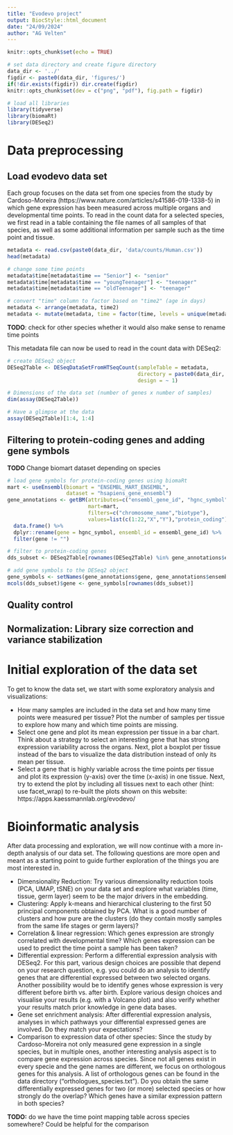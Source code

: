 ```yaml
---
title: "Evodevo project"
output: BiocStyle::html_document
date: "24/09/2024"
author: "AG Velten"
---
```


```r
knitr::opts_chunk$set(echo = TRUE)

# set data directory and create figure directory
data_dir <- '../'
figdir <- paste0(data_dir, 'figures/')
if(!dir.exists(figdir)) dir.create(figdir)
knitr::opts_chunk$set(dev = c("png", "pdf"), fig.path = figdir)
```

```r
# load all libraries
library(tidyverse)
library(biomaRt)
library(DESeq2)
```

# Data preprocessing
## Load evodevo data set
Each group focuses on the data set from one species from the study by Cardoso-Moreira (https://www.nature.com/articles/s41586-019-1338-5) in which gene expression has been measured across multiple organs and developmental time points. To read in the count data for a selected species, we first read in a table containing the file names of all samples of that species, as well as some additional information per sample such as the time point and tissue.

```r
metadata <- read.csv(paste0(data_dir, 'data/counts/Human.csv'))
head(metadata)
```

```r
# change some time points
metadata$time[metadata$time == "Senior"] <- "senior"
metadata$time[metadata$time == "youngTeenager"] <- "teenager"
metadata$time[metadata$time == "oldTeenager"] <- "teenager"

# convert "time" column to factor based on "time2" (age in days)
metadata <- arrange(metadata, time2)
metadata <- mutate(metadata, time = factor(time, levels = unique(metadata$time)))
```

**TODO**: check for other species whether it would also make sense to rename time points

This metadata file can now be used to read in the count data with DESeq2: 
```r
# create DESeq2 object
DESeq2Table <- DESeqDataSetFromHTSeqCount(sampleTable = metadata, 
                                          directory = paste0(data_dir, "data/counts/Human_counts"), 
                                          design = ~ 1)

# Dimensions of the data set (number of genes x number of samples)
dim(assay(DESeq2Table))

# Have a glimpse at the data 
assay(DESeq2Table)[1:4, 1:4]
```

## Filtering to protein-coding genes and adding gene symbols
**TODO** Change biomart dataset depending on species
```r
# load gene symbols for protein-coding genes using biomaRt
mart <- useEnsembl(biomart = "ENSEMBL_MART_ENSEMBL", 
                   dataset = "hsapiens_gene_ensembl")
gene_annotations <- getBM(attributes=c("ensembl_gene_id", "hgnc_symbol"), 
                          mart=mart, 
                          filters=c("chromosome_name","biotype"),
                          values=list(c(1:22,"X","Y"),"protein_coding")) %>%
  data.frame() %>%
  dplyr::rename(gene = hgnc_symbol, ensembl_id = ensembl_gene_id) %>%
  filter(gene != "")

# filter to protein-coding genes
dds_subset <- DESeq2Table[rownames(DESeq2Table) %in% gene_annotations$ensembl_id, ]

# add gene symbols to the DESeq2 object
gene_symbols <- setNames(gene_annotations$gene, gene_annotations$ensembl_id)
mcols(dds_subset)$gene <- gene_symbols[rownames(dds_subset)]
```

## Quality control

## Normalization: Library size correction and variance stabilization


# Initial exploration of the data set
To get to know the data set, we start with some exploratory analysis and visualizations:

*   How many samples are included in the data set and how many time points were measured per tissue? Plot the number of samples per tissue to explore how many and which time points are missing. 
*   Select one gene and plot its mean expression per tissue in a bar chart. Think about a strategy to select an interesting gene that has strong expression variability across the organs. Next, plot a boxplot per tissue instead of the bars to visualize the data distribution instead of only its mean per tissue.  
*   Select a gene that is highly variable across the time points per tissue and plot its expression (y-axis) over the time (x-axis) in one tissue. Next, try to extend the plot by including all tissues next to each other (hint: use facet_wrap) to re-built the plots shown on this website: https://apps.kaessmannlab.org/evodevo/  

# Bioinformatic analysis
After data processing and exploration, we will now continue with a more in-depth analysis of our data set. The following questions are more open and meant as a starting point to guide further exploration of the things you are most interested in.

*   Dimensionality Reduction: Try various dimensionality reduction tools (PCA, UMAP, tSNE) on your data set and explore what variables (time, tissue, germ layer) seem to be the major drivers in the embedding.  
*   Clustering: Apply k-means and hierarchical clustering to the first 50 principal components obtained by PCA. What is a good number of clusters and how pure are the clusters (do they contain mostly samples from the same life stages or germ layers)? 
*   Correlation & linear regression: Which genes expression are strongly correlated with developmental time? Which genes expression can be used to predict the time point a sample has been taken?  
*   Differential expression: Perform a differential expression analysis with DESeq2. For this part, various design choices are possible that depend on your research question, e.g. you could do an analysis to identify genes that are differential expressed between two selected organs. Another possibility would be to identify genes whose expression is very different before birth vs. after birth. Explore various design choices and visualise your results (e.g. with a Volcano plot) and also verify whether your results match prior knowledge in gene data bases. 
*   Gene set enrichment analysis: After differential expression analysis, analyses in which pathways your differential expressed genes are involved. Do they match your expectations? 
*   Comparison to expression data of other species: Since the study by Cardoso-Moreira not only measured gene expression in a single species, but in multiple ones, another interesting analysis aspect is to compare gene expression across species. Since not all genes exist in every specie and the gene names are different, we focus on orthologous genes for this analysis. A list of orthologous genes can be found in the data directory ("orthologues_species.txt"). Do you obtain the same differentially expressed genes for two (or more) selected species or how strongly do the overlap? Which genes have a similar expression pattern in both species? 

**TODO:** do we have the time point mapping table across species somewhere? Could be helpful for the comparison
